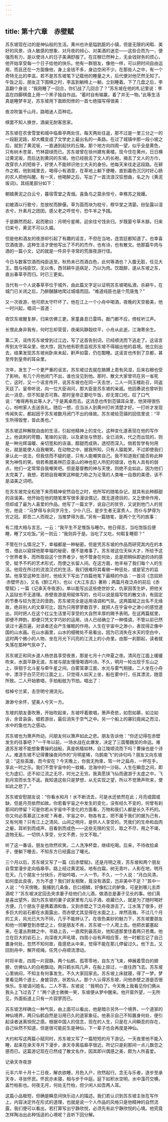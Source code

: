 ```yaml
---
---
---
```

title: 第十六章　赤壁赋
---




苏东坡现在过的是神仙般的生活。黄州也许是隘肮脏的小镇，但是无限的闲暇、美好的风景、诗人敏感的想象、对月夜的倾心、对美酒的迷恋——这些合而为一，便强而有力，是以使诗人的日子美满舒服了。在庄稼已然种上，无金钱财务的烦心，他开始享受每一个日子给他的快乐。他有一群朋友，像他一样，可以把时间自由运用，而且还在一方面像他，身上金钱不多，身边空闲不少。在那些人之中，有一个奇特无比的李嵓，若不是苏东坡笔下记载他的睡量之大，后代便对他茫然无知了。午饭之后，朋友正下围棋之时，李嵓到躺椅上一躺，立刻睡着。下了几盘之后，李嵓翻个身说：“我刚睡了一回合，你们战了几回合了？”苏东坡在他的札记里说：李嵓在四脚棋盘上用一个黑子独自作战。“着时自有输赢，着了并无一物。”此等生活真是睡梦丰足，苏东坡用下面欧阳修的一首七绝描写得很美：

夜凉吹笛千山月，路暗迷人百种花。

棋罢不知人换世，酒阑无耐客思家。

苏东坡在农舍雪堂和城中临皋亭两处住，每天两处往返，那不过是一里三分之一的一段脏泥路，却大概变成了文学史上最出名的一条路。在过了城镇中那一段小坡之后，就到了黄泥坂，一直通到起伏的丘陵。那个地方向四周一望，似乎全是黄色，只有树木苍翠，竹林碧绿而已。苏东坡曾在徐州建有黄楼。现今住在黄州，日日横过黄泥坂，而后达到黄冈的东坡。他已经脱去了文人的长袍，摘去了文人的方巾，改穿农人的短褂子，好使人不能辨识他士大夫的身份。他每天来往走这段路。在耕作之暇，他到城里去，喝得小有酒意，在草地上躺下便睡，直到暮色沉沉时好心肠的农人把他叫醒。有一天，他喝醉之后，写出了一首流浪汉狂想曲，名之为《黄泥坂词》。其结尾部分如下：

朝嬉黄泥之白云兮，暮宿雪堂之青烟。喜鱼鸟之莫余惊兮，幸樵苏之我嫚。

初被酒以行歌兮，忽放杖而醉偃。草为茵而块为枕兮，穆华堂之清晏。纷坠露以湿衣兮，升素月之团团。感父老之呼觉兮，恐牛羊之予践。

于是蹶然而起，起而歌曰：月明兮星稀，迎余往兮饯余归。岁既晏兮草木腓。归来归来兮，黄泥不可以久嬉。

但是他和酒友的夜游却引起了有趣的谣言，不但在当地，连宫廷都知道了。也幸喜饮酒夜游，这种生活才使他写出了不朽的杰作，也有诗，也有散文。他那篇牛肉与酒的一篇小文，记的就是一件异乎寻常的荒唐夜游行径。

今日与数客饮酒而纯臣适至。秋热未已而酒白色，此何等酒也？入腹无脏，任见大王。既与纯臣饮，无以侑，西邻耕牛适病足，乃以为肉。饮既醉，遂从东坡之东，直出春草亭而归。时已三更矣。

当代有一个人说春草亭位于城外，由此篇文字足以证明苏东坡喝私酒，杀耕牛，在城门已关闭之后，乃醉醺醺地爬过城墙而回。“难道纯臣也是个荒唐鬼？”

又一次夜游，他可把太守吓坏了。他在江上一个小舟中喝酒，夜晚的天空极美，他一时兴起，唱词一首道：

夜饮东坡醒复醉，归来仿佛三更。家童鼻息已雷鸣，敲门都不应，倚杖听江声。

长恨此身非我有，何时忘却营营，夜阑风静縠纹平，小舟从此逝，江海寄余生。

第二天，谣传苏东坡曾到过江边，写了这首告别词，已经顺流而下逃走了。这谣言传到太守耳朵里，他大惊，因为他有职责监视苏东坡不得越出他的县境。他立刻出去，结果发现苏东坡尚卧床未起，鼾声如雷，仍在酣睡。这谣言也传到了京都，甚至传到皇帝的耳朵里。

次年，发生了一个更严重的谣言。苏东坡过去就在胳膊上患有风湿，后来右眼也受了影响，有几个月他闭门不出，谁也没见到他。那时，散文大家曾巩在另一省死亡，这时，又一个谣言传开，说苏东坡也在同一天去世，二人一同玉楼赴召，同返天廷了。皇帝听说，向一位大臣询问，那大臣是苏东坡的亲戚。他回奏说也曾听到此一消息，但不知是否可靠。那时皇帝正要吃午饭，却无胃口吃，叹了口气说：“难得再有此等人才。”于是离桌而去。这消息也传到范镇耳朵里，他哭得很伤心，吩咐家人去送丧礼。随后一想，应当派人到黄州打听清楚才好。一打听才发现传闻失实，都起因于苏东坡数月闭门不出的缘故。苏东坡给范镇的回信里说：“平生所得毁誉，皆此类也。”

苏东坡这种解脱自由的生活，引起他精神上的变化，这种变化遂表现在他的写作上。他讽刺的苛酷，笔锋的尖锐，以及紧张与愤怒，全已消失，代之而出现的，则是一种光辉温暖、亲切宽和的诙谐，醇甜而成熟，透彻而深入。倘若哲学有何用处，就是能使人自我嘲笑。在动物之中，据我所知，只有人猿能笑，不过即使我们承认此一说法，但我信而不疑的是，只有人能嘲笑自己。我不知道我们能否称此种笑为神性的笑。倘若希腊奥林匹亚圣山的神也犯人所犯的错误，也有人具有的弱点，他们一定常常自我嘲笑吧。但是基督教的神与天使，则绝不会如此，因为他们太完美了。我想，若把自我嘲笑这种能力称之为沦落的人类唯一自救的美德，该不是溢美之词吧。

在苏东坡完全松弛下来而精神安然自在之时，他所写的随笔杂记，就具有此种醇甜的诙谐美。他开始在他的随笔里写很多漫谈偶记，既无道德目的，又乏使命作用，但却成了最为人喜爱的作品。他写了一篇文字，说自己的贫穷，又说到他门人的贫穷。他说：“马梦得与余同岁月生，少仆八日。是岁生者无富贵人，而仆与梦得为穷之冠。即吾二人而观之，当推梦得为首。”另有一篇随笔，是两个乞丐的故事：

有二措大相与言志。一云：“我平生不足惟饭与睡尔。他日得志，当吃饱饭后便睡，睡了又吃饭。”另一则云：“我则异于是。当吃了又吃，何暇复睡耶？”

不管在什么情况之下，幸福都是一种秘密。但是凭苏东坡的作品而研究其内在的本性，借此以窥探他那幸福的秘密，便不是难事了。苏东坡这位天纵大才，所给予这个世界者多，而所取自这个世界者少，他不管身在何处，总是把稍纵即逝的诗的感受，赋予不朽的艺术形式，而使之长留人间。在这方面，他丰裕了我们每个人的生活。他现在所过的流浪汉式的生活，我们很难将其看做一种惩处，或是官方的监禁。他享受这种生活时，他给天下写出了四篇他笔下最精的作品：一首词《念奴娇·赤壁怀古》，又名《酹江月》，也以《大江东去》著称；两篇月夜泛舟的前后《赤壁赋》；一篇《记承天寺夜游》。单以能写出这些绝世妙文，仇家因羡生妒，把他关入监狱也不无道理。赤壁夜游是用赋体写的，也可以说是描写性的散文诗，有固定的节奏与较为宽泛的音韵。苏东坡完全是运用语调和气氛。这两篇赋之出名不无缘故，绝非别人的文章可比，因为只用寥寥数百字，就把人在宇宙中之渺小的感觉道出，同时把人在这个红尘生活里可享受的大自然丰厚的赐予表明。在这两篇赋里，即便不押韵，即便只凭文字巧妙的运用，诗人已经确立了一种情调，不管以前已然读过十遍百遍，对读者还会产生催眠的作用。人生在宇宙中之渺小，表现得正像中国的山水画。在山水画里，山水的细微处不易看出，因为已消失在水天的空白中，这时两个微小的人物，坐在月光下闪亮的江流上的小舟里。由那一刹那起，读者就失落在那种气氛中了。

苏东坡正和同乡道人杨世昌享受夜景，那是七月十六仲夏之夜。清风在江面上缓缓吹来，水面平静无波。东坡与朋友慢慢喝酒吟诗。不久，明月一轮出现于东山之上，徘徊于北斗星与牵牛星之间。白雾笼罩江面，水光与雾气相接。二人坐在小舟中，漂浮于白茫茫的江面之上，只觉得人如天上坐，船在雾中行，任其漂流，随意所致。二人开始歌唱，手拍船舷为节拍。唱出了：

桂棹兮兰桨，击空明兮溯流光。

渺渺兮余怀，望美人兮天一方。

东坡的朋友善吹箫，开始吹起来，东坡哼着歌唱，箫声奇悲，如怨如慕，如泣如诉，余音袅袅，细若游丝，最后消失于空气之中。另一个船上的寡妇竟闻之而泣，水中的鱼也为之感动。

苏东坡也为箫声所动，问朋友何以箫声如此之悲。朋友告诉他：“你还记得在赤壁发生的往事吧？”一千年以前，一场水战在此爆发，决定了三国蜀魏吴的命运。难道苏东坡不能想象曹操的战船，真是帆樯如林，自江陵顺流而下吗？曹操也是个诗人。难道东坡不记得曹操夜间作的“月明星稀，乌鹊南飞”的诗句吗？朋友又向东坡说：“这些英雄，而今安在？今天晚上，你我无拘束，驾一叶之扁舟，一杯在手，享此一时之乐。我们不啻宇宙中的一蚊蝇，沧海中的一沙砾。人生在瞬息之间，即化为虚幻，还不如江流之无尽，时光之无穷。我真愿挟飞仙而遨游于太虚之中，飞到月宫而长生不返。我知道这些只是梦想，从无实现之望，所以不觉箫声吹来，便如此之悲了。”

苏东坡安慰朋友说：“你看水和月！水不断流去，可是水还依然在此；月亮或圆或缺，但是月亮依然如故。你若看宇宙之中发生的变化，没有经久不变的，何曾有刹那间的停留？可是你若从宇宙中不变化的方面看，万物和我们人都是长久不朽的。你又何必羡慕这江水呢？再者，宇宙之中，物各有主，把不属于我们的据为己有，又有何用？只有江上之清风、山间之明月，是供人人享受的。凭我们的生命和血肉之躯，耳听到而成声，目看到而成色——这些无限的宝贝，取之不尽，用之不竭，造物无私，一切供人享受，分文不费，分文不取。”

听了这一番话，朋友也欣然欢笑。二人洗净杯盘，继续吃喝。后来，不待收拾桌子，便躺下睡去，不知东方已经露出了曙光。

三个月以后，苏东坡又写了一篇《后赤壁赋》。还是月明之夜，苏东坡和两个朋友自雪堂漫步走向临皋亭。路上经过黄泥坂。地有白霜，树无青叶。人影在地，明月在天。几个朋友十分快乐，开始吟唱，一人一节。不久，一个人说：“月白风清，如何度此良夜，方为不虚？我们好友相聚，竟没有酒菜，岂非美中不足？”其中一人说：“今天傍晚，我捕到几条鱼，巨口细鳞，好像松江的鲈鱼，可是到哪儿去弄酒呢？”苏东坡决定回去央求妻子给他们点儿酒，做酒总是妻子见长的事。他们真是喜出望外，因为苏东坡的妻子说家里有几坛子酒，收藏已久，就是为了随时喝好方便。几个朋友于是携着酒和鱼，又到赤壁之下泛舟夜游去了。江水落了很多，好多巨大的岩石都在水面露出，而赤壁尤其显得在水面之上，岸然高耸。不过几个月的工夫，风光已大为不同，几乎不能辨认了。在夜色美妙的魅力下，苏东坡要朋友和他一同攀登到赤壁之上，但是朋友不肯，苏东坡一个人爬上去。他把衣裳塞起来，在灌丛荆棘之中，寻路上去，一直爬到最高处，他知道那里住着两只苍鹰。他立在巨大的岩石上，向深夜大声吼啸，四周小谷有声相应答，他一时都忘记了自己置身何处，忽然不知何故，竟感悲从中来，觉得不能在那儿停留过久。他下去，又回到舟中，解开缆绳，任凭小舟顺流漂动。

时将半夜，四周一片寂静。两个仙鹤，孤零零地，自东方飞来，伸展着雪白的翅膀，仿佛仙人的白袍飘动。两只鹤长鸣几声，在船上掠过，一直往西飞去。苏东坡心里纳闷，不知主有何事发生。不久大家回家去。苏东坡上床就寝，得了一梦。梦里看见两个道士，身披羽衣，状若仙人。那个人认得苏东坡，问他赤壁之游是否很快乐。东坡请问姓名，二人不答。东坡说：“我明白了。今天晚上我看见你们俩从我头上飞过去了！”两个道士微微一笑，东坡便从梦中醒来。他开窗外望，一无所见，外面街道上只有一片寂寥而已。

苏东坡怎样确立一种气氛，由上面可以看出，他是暗示另外一个境界，一个道家的神仙境界，两只仙鹤自然是沿用已久的道家象征。他表示自己不知置身何处，便引起读者迷离惝怳之感。根据中国人的信念，现在的人生，只是在人间瞬息的存在，自己纵然不知道，但是很可能前生是神仙，下一辈子也会再度是神仙。

大约和写这两篇小赋同时，苏东坡又写了一篇短短的月下游记。一天夜里他不能入睡，起来在承天寺月下漫步，承天寺离临皋亭很近。所记只是刹那间一点儿飘忽之感而已。这篇游记现在已然成了散文名作，因其即兴偶感之美，颇为人所喜爱。

记承天寺夜游

元丰六年十月十二日夜，解衣欲睡，月色入户，欣然起行。念无与乐者，逐步至承天寺，寻张怀民。怀民亦未寝，相与步于中庭。庭下如积水空明，水中藻荇交横，盖竹柏影也。何夜无月，何处无竹柏，但少闲人如吾两人耳。

这篇小品极短，但确是瞬息间快乐动人的描述。我们若认识到苏东坡主张在写作上，内容决定外在形式的道理，也就是说一个人作品的风格只是他精神的自然流露，我们便可以看出，若打算写出宁静欣悦，必须先有此宁静欣悦的心境。他究竟怎样陶冶出此种恬适的心境呢？且听下回分解。
